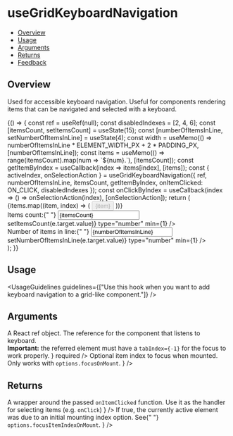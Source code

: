 
<Meta title="Hooks/useGridKeyboardNavigation" />

# useGridKeyboardNavigation

- [Overview](#overview)
- [Usage](#usage)
- [Arguments](#arguments)
- [Returns](#returns)
- [Feedback](#feedback)

## Overview

Used for accessible keyboard navigation. Useful for components rendering items that can be navigated and selected with a keyboard.



<Canvas>
  <Story name="Overview">
    {() => {
      const ref = useRef(null);
      const disabledIndexes = [2, 4, 6];
      const [itemsCount, setItemsCount] = useState(15);
      const [numberOfItemsInLine, setNumberOfItemsInLine] = useState(4);
      const width = useMemo(() => numberOfItemsInLine * ELEMENT_WIDTH_PX + 2 * PADDING_PX, [numberOfItemsInLine]);
      const items = useMemo(() => range(itemsCount).map(num => `${num}.`), [itemsCount]);
      const getItemByIndex = useCallback(index => items[index], [items]);
      const { activeIndex, onSelectionAction } = useGridKeyboardNavigation({
        ref,
        numberOfItemsInLine,
        itemsCount,
        getItemByIndex,
        onItemClicked: ON_CLICK,
        disabledIndexes
      });
      const onClickByIndex = useCallback(index => () => onSelectionAction(index), [onSelectionAction]);
      return (
        <div>
          <div className="use-grid-keyboard-nav-comp-wrapper" style={{ width }} ref={ref} tabIndex={-1}>
            {items.map((item, index) => (
              <Button
                key={item}
                disabled={disabledIndexes.includes(index)}
                onClick={onClickByIndex(index)}
                kind={Button.kinds.SECONDARY}
                className={cx("use-grid-keyboard-nav-item", { "active-item": index === activeIndex })}
              >
                {item}
              </Button>
            ))}
          </div>
          <div className="use-grid-keyboard-nav-controls">
            <div>
              Items count:{" "}
              <input value={itemsCount} onChange={e => setItemsCount(e.target.value)} type="number" min={1} />
            </div>
            <div>
              Number of items in line:{" "}
              <input
                value={numberOfItemsInLine}
                onChange={e => setNumberOfItemsInLine(e.target.value)}
                type="number"
                min={1}
              />
            </div>
          </div>
        </div>
      );
    }}
  </Story>
</Canvas>

## Usage

<UsageGuidelines guidelines={["Use this hook when you want to add keyboard navigation to a grid-like component."]} />

## Arguments

<FunctionArguments>
  <FunctionArgument name="options" type="Object">
    <FunctionArgument
      name="ref"
      type="React.MutableRefObject<HTMLElement>"
      description={
        <>
          A React
          <Link href="https://react.dev/reference/react/useRef">
            ref
          </Link>
          object. The reference for the component that listens to keyboard. <br />
          <b>Important:</b> the referred element must have a <code>tabIndex={-1}</code> for the focus to work properly.
        </>
      }
      required
    />
    <FunctionArgument name="itemsCount" type="Number" description="The number of items." required />
    <FunctionArgument
      name="numberOfItemsInLine"
      type="Number"
      description="The number of items on each line of the grid."
      required
    />
    <FunctionArgument
      name="onItemClicked"
      type="(item, index) => void"
      description="The callback for selecting an item. It will be called when an active item is selected, for example with 'Enter'."
      required
    />
    <FunctionArgument
      name="getItemByIndex"
      type="(index) => item"
      description="A function which gets an index as a param, and returns the item on that index."
    />
    <FunctionArgument
      name="focusOnMount"
      type="boolean"
      description="If true, the referenced element will be focused when mounted."
    />
    <FunctionArgument
      name="focusItemIndexOnMount"
      type="number"
      description={
        <>
          Optional item index to focus when mounted. Only works with <code>options.focusOnMount</code>.
        </>
      }
    />
    <FunctionArgument
      name="disabledIndexes"
      type="number[]"
      description="Optional array of disabled indices, which will be skipped while navigating."
    />
  </FunctionArgument>
</FunctionArguments>

## Returns

<FunctionArguments>
  <FunctionArgument name="result" type="Object">
    <FunctionArgument name="activeIndex" type="number" description="The index of the currently active item." />
    <FunctionArgument
      name="onSelectionAction"
      type="(itemIndex) => void"
      description={
        <>
          A wrapper around the passed <code>onItemClicked</code> function. Use it as the handler for selecting items
          (e.g. <code>onClick</code>)
        </>
      }
    />
    <FunctionArgument
      name="isInitialActiveState"
      type="boolean"
      description={
        <>
          If true, the currently active element was due to an initial mounting index option. See{" "}
          <code>options.focusItemIndexOnMount</code>.
        </>
      }
    />
  </FunctionArgument>
</FunctionArguments>
